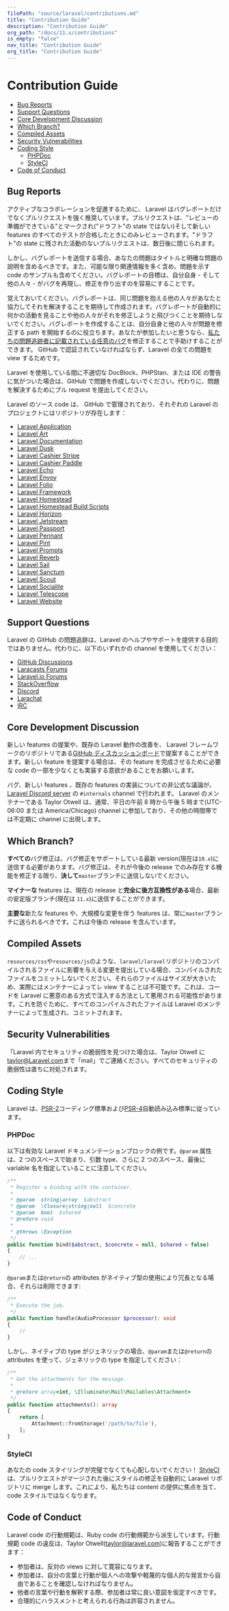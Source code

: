 ```yaml
---
filePath: "source/laravel/contributions.md"
title: "Contribution Guide"
description: "Contribution Guide"
org_path: "/docs/11.x/contributions"
is_empty: "false"
nav_title: "Contribution Guide"
org_title: "Contribution Guide"
---
```


# Contribution Guide

- [Bug Reports](#bug-reports)
- [Support Questions](#support-questions)
- [Core Development Discussion](#core-development-discussion)
- [Which Branch?](#which-branch)
- [Compiled Assets](#compiled-assets)
- [Security Vulnerabilities](#security-vulnerabilities)
- [Coding Style](#coding-style)
  - [PHPDoc](#phpdoc)
  - [StyleCI](#styleci)
- [Code of Conduct](#code-of-conduct)

<a name="bug-reports"></a>

## Bug Reports

アクティブなコラボレーションを促進するために、 Laravel はバグレポートだけでなくプルリクエストを強く推奨しています。プルリクエストは、"レビューの準備ができている"とマークされ("ドラフト"の state ではない)そして新しい features のすべてのテストが合格したときにのみレビューされます。"ドラフト"の state に残された活動のないプルリクエストは、数日後に閉じられます。

しかし、バグレポートを送信する場合、あなたの問題はタイトルと明確な問題の説明を含めるべきです。また、可能な限り関連情報を多く含め、問題を示す code のサンプルも含めてください。バグレポートの目標は、自分自身 - そして他の人々 - がバグを再現し、修正を作り出すのを容易にすることです。

覚えておいてください。バグレポートは、同じ問題を抱える他の人々があなたと協力してそれを解決することを期待して作成されます。バグレポートが自動的に何かの活動を見ることや他の人々がそれを修正しようと飛びつくことを期待しないでください。バグレポートを作成することは、自分自身と他の人々が問題を修正する path を開始するのに役立ちます。あなたが参加したいと思うなら、[私たちの問題追跡者に記載されている任意のバグ](https://github.com/issues?q=is%3Aopen+is%3Aissue+label%3Abug+user%3Alaravel)を修正することで手助けすることができます。 GitHub で認証されていなければならず、Laravel の全ての問題を view するためです。

Laravel を使用している間に不適切な DocBlock、PHPStan、または IDE の警告に気がついた場合は、GitHub で問題を作成しないでください。代わりに、問題を解決するためにプル request を提出してください。

Laravel のソース code は、 GitHub で管理されており、それぞれの Laravel のプロジェクトにはリポジトリが存在します：

<div class="content-list" markdown="1">

- [Laravel Application](https://github.com/laravel/laravel)
- [Laravel Art](https://github.com/laravel/art)
- [Laravel Documentation](https://github.com/laravel/docs)
- [Laravel Dusk](https://github.com/laravel/dusk)
- [Laravel Cashier Stripe](https://github.com/laravel/cashier)
- [Laravel Cashier Paddle](https://github.com/laravel/cashier-paddle)
- [Laravel Echo](https://github.com/laravel/echo)
- [Laravel Envoy](https://github.com/laravel/envoy)
- [Laravel Folio](https://github.com/laravel/folio)
- [Laravel Framework](https://github.com/laravel/framework)
- [Laravel Homestead](https://github.com/laravel/homestead)
- [Laravel Homestead Build Scripts](https://github.com/laravel/settler)
- [Laravel Horizon](https://github.com/laravel/horizon)
- [Laravel Jetstream](https://github.com/laravel/jetstream)
- [Laravel Passport](https://github.com/laravel/passport)
- [Laravel Pennant](https://github.com/laravel/pennant)
- [Laravel Pint](https://github.com/laravel/pint)
- [Laravel Prompts](https://github.com/laravel/prompts)
- [Laravel Reverb](https://github.com/laravel/reverb)
- [Laravel Sail](https://github.com/laravel/sail)
- [Laravel Sanctum](https://github.com/laravel/sanctum)
- [Laravel Scout](https://github.com/laravel/scout)
- [Laravel Socialite](https://github.com/laravel/socialite)
- [Laravel Telescope](https://github.com/laravel/telescope)
- [Laravel Website](https://github.com/laravel/laravel.com-next)

</div>

<a name="support-questions"></a>

## Support Questions

Laravel の GitHub の問題追跡は、Laravel のヘルプやサポートを提供する目的ではありません。代わりに、以下のいずれかの channel を使用してください：

<div class="content-list" markdown="1">

- [GitHub Discussions](https://github.com/laravel/framework/discussions)
- [Laracasts Forums](https://laracasts.com/discuss)
- [Laravel.io Forums](https://laravel.io/forum)
- [StackOverflow](https://stackoverflow.com/questions/tagged/laravel)
- [Discord](https://discord.gg/laravel)
- [Larachat](https://larachat.co)
- [IRC](https://web.libera.chat/?nick=artisan&channels=#laravel)

</div>

<a name="core-development-discussion"></a>

## Core Development Discussion

新しい features の提案や、既存の Laravel 動作の改善を、 Laravel フレームワークのリポジトリである[GitHub ディスカッションボード](https://github.com/laravel/framework/discussions)で提案することができます。新しい feature を提案する場合は、その feature を完成させるために必要な code の一部を少なくとも実装する意欲があることをお願いします。

バグ、新しい features 、既存の features の実装についての非公式な議論が、[Laravel Discord server](https://discord.gg/laravel) の `#internals` channel で行われます。 Laravel のメンテナーである Taylor Otwell は、通常、平日の午前 8 時から午後 5 時まで(UTC-06:00 または America/Chicago) channel に参加しており、その他の時間帯では不定期に channel に出現します。

<a name="which-branch"></a>

## Which Branch?

**すべての**バグ修正は、バグ修正をサポートしている最新 version(現在は`10.x`)に送信する必要があります。バグ修正は、それが今後の release でのみ存在する機能を修正する限り、**決して**`master`ブランチに送信しないでください。

**マイナーな** features は、現在の release と**完全に後方互換性がある**場合、最新の安定版ブランチ(現在は `11.x`)に送信することができます。

**主要な**新たな features や、大規模な変更を伴う features は、常に`master`ブランチに送られるべきです。これは今後の release を含んでいます。

<a name="compiled-assets"></a>

## Compiled Assets

`resources/css`や`resources/js`のような、`laravel/laravel`リポジトリのコンパイルされるファイルに影響を与える変更を提出している場合、コンパイルされたファイルをコミットしないでください。それらのファイルはサイズが大きいため、実際にはメンテナーによってレ view することは不可能です。これは、コードを Laravel に悪意のある方式で注入する方法として悪用される可能性があります。これを防ぐために、すべてのコンパイルされたファイルは Laravel のメンテナーによって生成され、コミットされます。

<a name="security-vulnerabilities"></a>

## Security Vulnerabilities

「Laravel 内でセキュリティの脆弱性を見つけた場合は、Taylor Otwell に<a href="mailto:taylor@Laravel.com">taylor@Laravel.com</a>まで「mail」でご連絡ください。すべてのセキュリティの脆弱性は直ちに対処されます。

<a name="coding-style"></a>

## Coding Style

Laravel は、[PSR-2](https://github.com/php-fig/fig-standards/blob/master/accepted/PSR-2-coding-style-guide.md)コーディング標準および[PSR-4](https://github.com/php-fig/fig-standards/blob/master/accepted/PSR-4-autoloader.md)自動読み込み標準に従っています。

<a name="phpdoc"></a>

### PHPDoc

以下は有効な Laravel ドキュメンテーションブロックの例です。`@param` 属性は、2 つのスペースで始まり、引数 type、さらに 2 つのスペース、最後に variable 名を指定していることに注意してください。

```php
/**
 * Register a binding with the container.
 *
 * @param  string|array  $abstract
 * @param  \Closure|string|null  $concrete
 * @param  bool  $shared
 * @return void
 *
 * @throws \Exception
 */
public function bind($abstract, $concrete = null, $shared = false)
{
    // ...
}
```

`@param`または`@return`の attributes がネイティブ型の使用により冗長となる場合、それらは削除できます:

```php
/**
 * Execute the job.
 */
public function handle(AudioProcessor $processor): void
{
    //
}
```

しかし、ネイティブの type がジェネリックの場合、`@param`または`@return`の attributes を使って、ジェネリックの type を指定してください：

```php
/**
 * Get the attachments for the message.
 *
 * @return array<int, \Illuminate\Mail\Mailables\Attachment>
 */
public function attachments(): array
{
    return [
        Attachment::fromStorage('/path/to/file'),
    ];
}
```

<a name="styleci"></a>

### StyleCI

あなたの code スタイリングが完璧でなくても心配しないでください！ [StyleCI](https://styleci.io/)は、プルリクエストがマージされた後にスタイルの修正を自動的に Laravel リポジトリに merge します。これにより、私たちは content の提供に焦点を当て、 code スタイルではなくなります。

<a name="code-of-conduct"></a>

## Code of Conduct

Laravel code の行動規範は、Ruby code の行動規範から派生しています。行動規範 code の違反は、Taylor Otwell(taylor@laravel.com)に報告することができます：

<div class="content-list" markdown="1">

- 参加者は、反対の views に対して寛容になります。
- 参加者は、自分の言葉と行動が個人への攻撃や軽蔑的な個人的な発言から自由であることを確認しなければなりません。
- 他者の言葉や行動を解釈する際、参加者は常に良い意図を仮定すべきです。
- 合理的にハラスメントと考えられる行為は許容されません。

</div>
